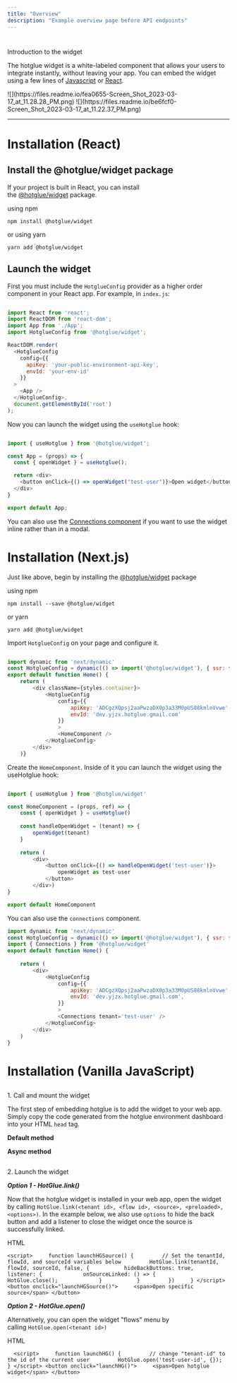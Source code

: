 ```yaml
---
title: "Overview"
description: "Example overview page before API endpoints"
---
```


#

Introduction to the widget

[](https://docs.hotglue.com/docs/embed-hotglue#introduction-to-the-widget)

The hotglue widget is a white-labeled component that allows your users to integrate instantly, without leaving your app. You can embed the widget using a few lines of [Javascript](https://docs.hotglue.com/docs/embed-hotglue) or [React](https://docs.hotglue.com/docs/embed-hotglue).

<Frame caption="The pop-up widget can be opened with Vanilla Javascript, React, or Next.js">
![](https://files.readme.io/fea0655-Screen_Shot_2023-03-17_at_11.28.28_PM.png)
</Frame>

<Frame caption="The inline **Connections Component** can be used via React or Next.js">
![](https://files.readme.io/be6fcf0-Screen_Shot_2023-03-17_at_11.22.37_PM.png)
</Frame>


* * *

# Installation (React)


## Install the @hotglue/widget package


If your project is built in React, you can install the [@hotglue/widget](https://www.npmjs.com/package/@hotglue/widget) package.

using npm

  ```
  npm install @hotglue/widget
  ```

or using yarn

  ```
  yarn add @hotglue/widget
  ```

## Launch the widget

First you must include the `HotglueConfig` provider as a higher order component in your React app. For example, in `index.js`:

``` javascript index.js

import React from 'react';
import ReactDOM from 'react-dom';
import App from './App';
import HotglueConfig from '@hotglue/widget';

ReactDOM.render(
  <HotglueConfig
    config={{
      apiKey: 'your-public-environment-api-key',
      envId: 'your-env-id'
    }}
  >
    <App />
  </HotglueConfig>,
  document.getElementById('root')
);

```

Now you can launch the widget using the `useHotglue` hook:

``` javascript App.js

import { useHotglue } from '@hotglue/widget';

const App = (props) => {
  const { openWidget } = useHotglue();

  return <div>
    <button onClick={() => openWidget("test-user")}>Open widget</button>
  </div>
}

export default App;

```

You can also use the [Connections component](https://docs.hotglue.com/docs/connections) if you want to use the widget inline rather than in a modal.

# Installation (Next.js)


Just like above, begin by installing the [@hotglue/widget](https://www.npmjs.com/package/@hotglue/widget) package

using npm

  ```
  npm install --save @hotglue/widget
  ```

or yarn

  ```
  yarn add @hotglue/widget
  ```

Import `HotglueConfig` on your page and configure it.


``` javascript next.js

import dynamic from 'next/dynamic'
const HotglueConfig = dynamic(() => import('@hotglue/widget'), { ssr: false })
export default function Home() {
	return (
		<div className={styles.container}>
			<HotglueConfig
				config={{
					apiKey: 'ADCgzXQpsj2aaPwzaDX0p3a33M0pUS88kmlnVvwe',
					envId: 'dev.yjzx.hotglue.gmail.com'
				}}
				>
				<HomeComponent />
			</HotglueConfig>
		</div>
	)}
```

Create the `HomeComponent`. Inside of it you can launch the widget using the useHotglue hook:

``` javascript next.js

import { useHotglue } from '@hotglue/widget'

const HomeComponent = (props, ref) => {
	const { openWidget } = useHotglue()
	
	const handleOpenWidget = (tenant) => {
		openWidget(tenant)
	}
	
	return (
		<div>
			<button onClick={() => handleOpenWidget('test-user')}>
				openWidget as test-user
			</button>
		</div>)
}

export default HomeComponent
```


You can also use the `connections` component.

``` javascript next.js
import dynamic from 'next/dynamic'
const HotglueConfig = dynamic(() => import('@hotglue/widget'), { ssr: false })
import { Connections } from '@hotglue/widget'
export default function Home() {
	
	return (
		<div>
			<HotglueConfig
				config={{
					apiKey: 'ADCgzXQpsj2aaPwzaDX0p3a33M0pUS88kmlnVvwe',
					envId: 'dev.yjzx.hotglue.gmail.com',
				}}
				>
				<Connections tenant='test-user' />
			</HotglueConfig>
		</div>
	)
}
```

# Installation (Vanilla JavaScript)

[](https://docs.hotglue.com/docs/embed-hotglue#installation-vanilla-javascript)

##

1\. Call and mount the widget

[](https://docs.hotglue.com/docs/embed-hotglue#1-call-and-mount-the-widget)

The first step of embedding hotglue is to add the widget to your web app. Simply copy the code generated from the hotglue environment dashboard into your HTML `head` tag.

**Default method**

**Async method**

##

2\. Launch the widget

[](https://docs.hotglue.com/docs/embed-hotglue#2-launch-the-widget)

**_Option 1 - HotGlue.link()_**

Now that the hotglue widget is installed in your web app, open the widget by calling `HotGlue.link(<tenant id>, <flow id>, <source>, <preloaded>, <options>)`. In the example below, we also use `options` to hide the back button and add a listener to close the widget once the source is successfully linked.

HTML

`<script>     function launchHGSource() {         // Set the tenantId, flowId, and sourceId variables below         HotGlue.link(tenantId, flowId, sourceId, false, {           hideBackButtons: true,           listener: {             onSourceLinked: () => {               HotGlue.close();             }           }         })     } </script>  <button onclick="launchHGSource()">     <span>Open specific source</span> </button>`

**_Option 2 - HotGlue.open()_**

Alternatively, you can open the widget "flows" menu by calling `HotGlue.open(<tenant id>)`

HTML

`   <script>     function launchHG() {         // change "tenant-id" to the id of the current user         HotGlue.open('test-user-id', {});     } </script> <button onclick="launchHG()">     <span>Open hotglue widget</span> </button>   `
